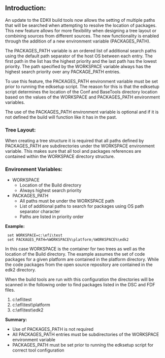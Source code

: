 =='''Introduction:'''==
An update to the EDKII build tools now allows the setting of multiple paths that will be searched when attempting to resolve the location of packages.  This new feature allows for more flexibility when designing a tree layout or combining sources from different sources.  The new functionality is enabled through the addition of a new environment variable (PACKAGES_PATH). 

The PACKAGES_PATH variable is an ordered list of additional search paths using the default path separator of the host OS between each entry.  The first path in the list has the highest priority and the last path has the lowest priority.  The path specified by the WORKSPACE variable always has the highest search priority over any PACKAGE_PATH entries.

To use this feature, the PACKAGES_PATH environment variable must be set prior to running the edksetup script.  The reason for this is that the edksetup script determines the location of the Conf and BaseTools directory location based on the values of the WORKSPACE and PACKAGES_PATH environment variables.

The use of the PACKAGES_PATH environment variable is optional and if it is not defined the build will function like it has in the past.

==='''Tree Layout:'''===
When creating a tree structure it is required that all paths defined by PACKAGES_PATH are subdirectories under the WORKSPACE environment variable.  This makes sure that all tool and packages references are contained within the WORKSPACE directory structure.

==='''Environment Variables:'''===
*         WORKSPACE
**    Location of the Build directory
**    Always highest search priority
*        PACKAGES_PATH
**    All paths must be under the WORKSPACE path
**   List of additional paths to search for packages using OS path separator character
**   Paths are listed in priority order

'''Example:'''
  set WORKSPACE=c:\efi\test
  set PACKAGES_PATH=%WORKSPACE%\platform;%WORKSPACE%\edk2

In this case WORKSPACE is the container for two trees as well as the location of the Build directory.  The example assumes the set of code packages for a given platform are contained in the platform directory.  While the code packages from the open source repository are contained in the edk2 directory.

When the build tools are run with this configuration the directories will be scanned in the following order to find packages listed in the DSC and FDF files.
#       c:\efi\test
#       c:\efi\test\platform
#       c:\efi\test\edk2

'''Summary:'''
*         Use of PACKAGES_PATH is not required
*         All PACKAGES_PATH entries must be subdirectories of the WORKSPACE environment variable
*         PACKAGES_PATH must be set prior to running the edksetup script for correct tool configuration
